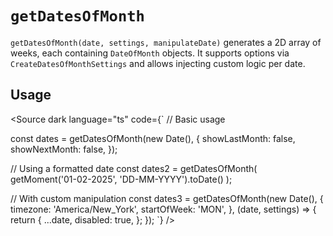 
# `getDatesOfMonth`

`getDatesOfMonth(date, settings, manipulateDate)` generates a 2D array of weeks, each containing `DateOfMonth` objects. It supports options via `CreateDatesOfMonthSettings` and allows injecting custom logic per date.

## Usage

<Source
  dark
  language="ts"
  code={`
// Basic usage

const dates = getDatesOfMonth(new Date(), {
showLastMonth: false,
showNextMonth: false,
});

// Using a formatted date
const dates2 = getDatesOfMonth(
getMoment('01-02-2025', 'DD-MM-YYYY').toDate()
);

// With custom manipulation
const dates3 = getDatesOfMonth(new Date(), {
timezone: 'America/New_York',
startOfWeek: 'MON',
}, (date, settings) => {
return {
...date,
disabled: true,
};
});
`}
/>
